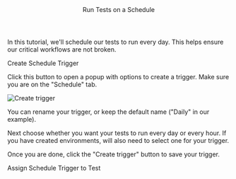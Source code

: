 

<Layout>

<Header>Run Tests on a Schedule</Header>

In this tutorial, we'll schedule our tests to run every day. This helps ensure our critical workflows are not broken.

<SubHeader>Create Schedule Trigger</SubHeader>

<CreateTrigger description="every day" />

Click this button to open a popup with options to create a trigger. Make sure you are on the "Schedule" tab.

<Image
  alt="Create trigger"
  height={460}
  src="/docs/run-tests-on-a-schedule/create-trigger.png"
  width={489}
/>

You can rename your trigger, or keep the default name ("Daily" in our example).

Next choose whether you want your tests to run every day or every hour. If you have created <Link href="use-environment-variables">environments</Link>, will also need to select one for your trigger.

Once you are done, click the "Create trigger" button to save your trigger.

<SubHeader>Assign Schedule Trigger to Test</SubHeader>

<AssignTrigger doc="run-tests-on-a-schedule" />

<ViewRunHistory description="every day" />

</Layout>
